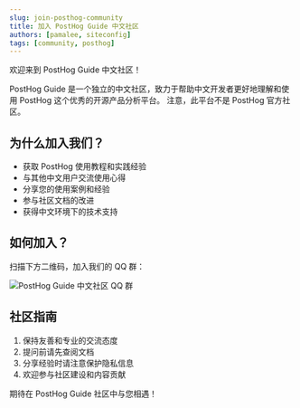 ```yaml
---
slug: join-posthog-community
title: 加入 PostHog Guide 中文社区
authors: [pamalee, siteconfig]
tags: [community, posthog]
---
```



欢迎来到 PostHog Guide 中文社区！

PostHog Guide 是一个独立的中文社区，致力于帮助中文开发者更好地理解和使用 PostHog 这个优秀的开源产品分析平台。
注意，此平台不是 PostHog 官方社区。

## 为什么加入我们？

- 获取 PostHog 使用教程和实践经验
- 与其他中文用户交流使用心得
- 分享您的使用案例和经验
- 参与社区文档的改进
- 获得中文环境下的技术支持

## 如何加入？

扫描下方二维码，加入我们的 QQ 群：

<div style={{display: 'flex', justifyContent: 'center', margin: '20px 0'}}>
  <img 
    src={useBaseUrl('/img/posthog_guide_group_qr.jpg')} 
    alt="PostHog Guide 中文社区 QQ 群"
    style={{width: '200px'}}
  />
</div>

## 社区指南

1. 保持友善和专业的交流态度
2. 提问前请先查阅文档
3. 分享经验时请注意保护隐私信息
4. 欢迎参与社区建设和内容贡献

期待在 PostHog Guide 社区中与您相遇！